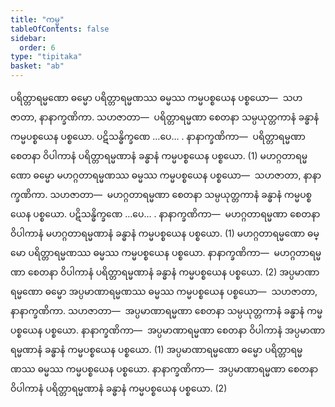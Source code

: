 ```yaml
---
title: "ကမ္မ"
tableOfContents: false
sidebar:
  order: 6
type: "tipitaka"
basket: "ab"
---
```



<DynamicBreadcrumb />

<Division number="31">

<Paragraph number="2230">
ပရိတ္တာရမ္မဏော ဓမ္မော ပရိတ္တာရမ္မဏဿ ဓမ္မဿ ကမ္မပစ္စယေန ပစ္စယော—  သဟဇာတာ, နာနာက္ခဏိကာ. <Emphasis>သဟဇာတာ</Emphasis>—  ပရိတ္တာရမ္မဏာ စေတနာ သမ္ပယုတ္တကာနံ ခန္ဓာနံ ကမ္မပစ္စယေန ပစ္စယော. ပဋိသန္ဓိက္ခဏေ …ပေ… . <Emphasis>နာနာက္ခဏိကာ</Emphasis>—  ပရိတ္တာရမ္မဏာ စေတနာ ဝိပါကာနံ ပရိတ္တာရမ္မဏာနံ ခန္ဓာနံ ကမ္မပစ္စယေန ပစ္စယော. (1)
</Paragraph>

<Paragraph number="2231">
မဟဂ္ဂတာရမ္မဏော ဓမ္မော မဟဂ္ဂတာရမ္မဏဿ ဓမ္မဿ ကမ္မပစ္စယေန ပစ္စယော—  သဟဇာတာ, နာနာက္ခဏိကာ. <Emphasis>သဟဇာတာ</Emphasis>—  မဟဂ္ဂတာရမ္မဏာ စေတနာ သမ္ပယုတ္တကာနံ ခန္ဓာနံ ကမ္မပစ္စယေန ပစ္စယော. ပဋိသန္ဓိက္ခဏေ …ပေ… . <Emphasis>နာနာက္ခဏိကာ</Emphasis>—  မဟဂ္ဂတာရမ္မဏာ စေတနာ ဝိပါကာနံ မဟဂ္ဂတာရမ္မဏာနံ ခန္ဓာနံ ကမ္မပစ္စယေန ပစ္စယော. (1)
</Paragraph>

<Paragraph number="2232">
မဟဂ္ဂတာရမ္မဏော ဓမ္မော ပရိတ္တာရမ္မဏဿ ဓမ္မဿ ကမ္မပစ္စယေန ပစ္စယော. <Emphasis>နာနာက္ခဏိကာ</Emphasis>—  မဟဂ္ဂတာရမ္မဏာ စေတနာ ဝိပါကာနံ ပရိတ္တာရမ္မဏာနံ ခန္ဓာနံ ကမ္မပစ္စယေန ပစ္စယော. (2)
</Paragraph>

</Division>
<Division number="32">

<Paragraph number="2233">
အပ္ပမာဏာရမ္မဏော ဓမ္မော အပ္ပမာဏာရမ္မဏဿ ဓမ္မဿ ကမ္မပစ္စယေန ပစ္စယော—  သဟဇာတာ, နာနာက္ခဏိကာ. <Emphasis>သဟဇာတာ</Emphasis>—  အပ္ပမာဏာရမ္မဏာ စေတနာ သမ္ပယုတ္တကာနံ ခန္ဓာနံ ကမ္မပစ္စယေန ပစ္စယော. <Emphasis>နာနာက္ခဏိကာ</Emphasis>—  အပ္ပမာဏာရမ္မဏာ စေတနာ ဝိပါကာနံ အပ္ပမာဏာရမ္မဏာနံ ခန္ဓာနံ ကမ္မပစ္စယေန ပစ္စယော. (1)
</Paragraph>

<Paragraph number="2234">
အပ္ပမာဏာရမ္မဏော ဓမ္မော ပရိတ္တာရမ္မဏဿ ဓမ္မဿ ကမ္မပစ္စယေန ပစ္စယော. <Emphasis>နာနာက္ခဏိကာ</Emphasis>—  အပ္ပမာဏာရမ္မဏာ စေတနာ ဝိပါကာနံ ပရိတ္တာရမ္မဏာနံ ခန္ဓာနံ ကမ္မပစ္စယေန ပစ္စယော. (2)
</Paragraph>
</Division>
